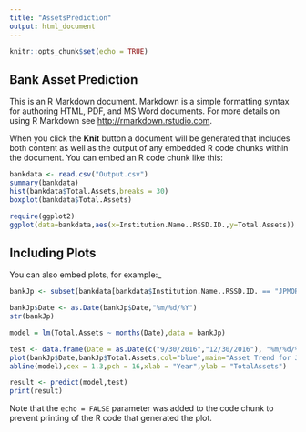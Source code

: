```yaml
---
title: "AssetsPrediction"
output: html_document
---
```


```r
knitr::opts_chunk$set(echo = TRUE)
```

## Bank Asset Prediction

This is an R Markdown document. Markdown is a simple formatting syntax for authoring HTML, PDF, and MS Word documents. For more details on using R Markdown see <http://rmarkdown.rstudio.com>.

When you click the **Knit** button a document will be generated that includes both content as well as the output of any embedded R code chunks within the document. You can embed an R code chunk like this:

```r
bankdata <- read.csv("Output.csv")
summary(bankdata)
hist(bankdata$Total.Assets,breaks = 30)
boxplot(bankdata$Total.Assets)

require(ggplot2)
ggplot(data=bankdata,aes(x=Institution.Name..RSSD.ID.,y=Total.Assets)) + geom_point() + facet_grid(Date~.)
```

## Including Plots

You can also embed plots, for example:_

```r
bankJp <- subset(bankdata[bankdata$Institution.Name..RSSD.ID. == "JPMORGAN CHASE & CO. (1039502)",])

bankJp$Date <- as.Date(bankJp$Date,"%m/%d/%Y")
str(bankJp)

model = lm(Total.Assets ~ months(Date),data = bankJp)

test <- data.frame(Date = as.Date(c("9/30/2016","12/30/2016"), "%m/%d/%Y"),Total.Assets=c(0,0))
plot(bankJp$Date,bankJp$Total.Assets,col="blue",main="Asset Trend for J.P.Morgan",
abline(model),cex = 1.3,pch = 16,xlab = "Year",ylab = "TotalAssets")

result <- predict(model,test)
print(result)

```

Note that the `echo = FALSE` parameter was added to the code chunk to prevent printing of the R code that generated the plot.
